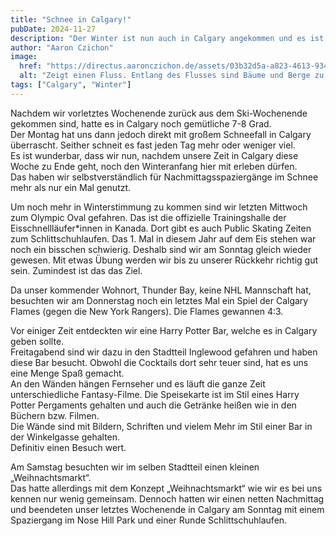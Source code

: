 ```yaml
---
title: "Schnee in Calgary!"
pubDate: 2024-11-27
description: "Der Winter ist nun auch in Calgary angekommen und es ist sehr kalt."
author: "Aaron Czichon"
image:
  href: "https://directus.aaronczichon.de/assets/03b32d5a-a823-4613-9342-71406eda4985.jpeg?quality=70&width=1600"
  alt: "Zeigt einen Fluss. Entlang des Flusses sind Bäume und Berge zu sehen."
tags: ["Calgary", "Winter"]
---
```



Nachdem wir vorletztes Wochenende zurück aus dem Ski-Wochenende gekommen sind, hatte es in Calgary noch gemütliche 7-8 Grad.   
Der Montag hat uns dann jedoch direkt mit großem Schneefall in Calgary überrascht. Seither schneit es fast jeden Tag mehr oder weniger viel.   
Es ist wunderbar, dass wir nun, nachdem unsere Zeit in Calgary diese Woche zu Ende geht, noch den Winteranfang hier mit erleben dürfen.   
Das haben wir selbstverständlich für Nachmittagsspaziergänge im Schnee mehr als nur ein Mal genutzt.

Um noch mehr in Winterstimmung zu kommen sind wir letzten Mittwoch zum Olympic Oval gefahren. Das ist die offizielle Trainingshalle der Eisschnellläufer\*innen in Kanada. Dort gibt es auch Public Skating Zeiten zum Schlittschuhlaufen. Das 1. Mal in diesem Jahr auf dem Eis stehen war noch ein bisschen schwierig. Deshalb sind wir am Sonntag gleich wieder gewesen. Mit etwas Übung werden wir bis zu unserer Rückkehr richtig gut sein. Zumindest ist das das Ziel.   

Da unser kommender Wohnort, Thunder Bay, keine NHL Mannschaft hat, besuchten wir am Donnerstag noch ein letztes Mal ein Spiel der Calgary Flames (gegen die New York Rangers). Die Flames gewannen 4:3.

Vor einiger Zeit entdeckten wir eine Harry Potter Bar, welche es in Calgary geben sollte.    
Freitagabend sind wir dazu in den Stadtteil Inglewood gefahren und haben diese Bar besucht. Obwohl die Cocktails dort sehr teuer sind, hat es uns eine Menge Spaß gemacht.   
An den Wänden hängen Fernseher und es läuft die ganze Zeit unterschiedliche Fantasy-Filme. Die Speisekarte ist im Stil eines Harry Potter Pergaments gehalten und auch die Getränke heißen wie in den Büchern bzw. Filmen.   
Die Wände sind mit Bildern, Schriften und vielem Mehr im Stil einer Bar in der Winkelgasse gehalten.   
Definitiv einen Besuch wert.

Am Samstag besuchten wir im selben Stadtteil einen kleinen „Weihnachtsmarkt“.   
Das hatte allerdings mit dem Konzept „Weihnachtsmarkt“ wie wir es bei uns kennen nur wenig gemeinsam. Dennoch hatten wir einen netten Nachmittag und beendeten unser letztes Wochenende in Calgary am Sonntag mit einem Spaziergang im Nose Hill Park und einer Runde Schlittschuhlaufen.